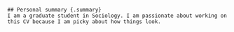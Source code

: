 ```block
## Personal summary {.summary}
I am a graduate student in Sociology. I am passionate about working on this CV because I am picky about how things look.
```
